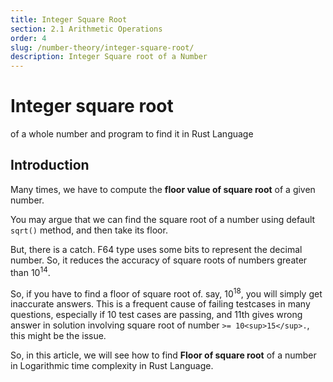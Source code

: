 ```yaml
---
title: Integer Square Root
section: 2.1 Arithmetic Operations
order: 4
slug: /number-theory/integer-square-root/
description: Integer Square root of a Number
---
```


# Integer square root
of a whole number and program to find it in Rust Language

## Introduction

Many times, we have to compute the **floor value of square root** of a given number.

You may argue that we can find the square root of a number using default `sqrt()` method, and then take its floor.

But, there is a catch. F64 type uses some bits to represent the decimal number. So, it reduces the accuracy of square roots of numbers greater than 10<sup>14</sup>.

So, if you have to find a floor of square root of. say, 10<sup>18</sup>, you will simply get inaccurate answers.
This is a frequent cause of failing testcases in many questions, especially if 10 test cases are passing, and 11th gives wrong answer in solution involving square root of number `>= 10<sup>15</sup>.`, this might be the issue.

So, in this article, we will see how to find **Floor of square root** of a number in Logarithmic time complexity in Rust Language.

